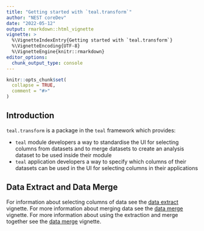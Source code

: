 ```yaml
---
title: "Getting started with `teal.transform`"
author: "NEST coreDev"
date: "2022-05-12"
output: rmarkdown::html_vignette
vignette: >
  %\VignetteIndexEntry{Getting started with `teal.transform`}
  %\VignetteEncoding{UTF-8}
  %\VignetteEngine{knitr::rmarkdown}
editor_options:
  chunk_output_type: console
---
```


```r
knitr::opts_chunk$set(
  collapse = TRUE,
  comment = "#>"
)
```

## Introduction

`teal.transform` is a package in the `teal` framework which provides:

- `teal` module developers a way to standardise the UI for selecting columns from datasets and to merge datasets
to create an analysis dataset to be used inside their module
- `teal` application developers a way to specify which columns of their datasets can be used in the UI for selecting
columns in their applications

## Data Extract and Data Merge

For information about selecting columns of data see the [data extract](data-extract.html) vignette.
For more information about merging data see the [data merge](data-merge.html) vignette.
For more information about using the extraction and merge together see the [data merge](data-extract-merge.html) vignette.
